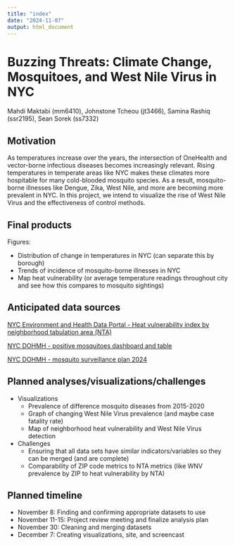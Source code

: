 ```yaml
---
title: "index"
date: "2024-11-07"
output: html_document
---
```


# Buzzing Threats: Climate Change, Mosquitoes, and West Nile Virus in NYC
Mahdi Maktabi (mm6410), Johnstone Tcheou (jt3466), Samina Rashiq (ssr2195), Sean Sorek (ss7332)

## Motivation 

As temperatures increase over the years, the intersection of OneHealth and vector-borne infectious diseases becomes increasingly relevant. Rising temperatures in temperate areas like NYC makes these climates more hospitable for many cold-blooded mosquito species. As a result, mosquito-borne illnesses like Dengue, Zika, West Nile, and more are becoming more prevalent in NYC. In this project, we intend to visualize the rise of West Nile Virus and the effectiveness of control methods.

## Final products

Figures:

* Distribution of change in temperatures in NYC (can separate this by borough)
* Trends of incidence of mosquito-borne illnesses in NYC
* Map heat vulnerability (or average temperature readings throughout city and see how this compares to mosquito sightings)

## Anticipated data sources

[NYC Environment and Health Data Portal - Heat vulnerability index by neighborhood tabulation area (NTA)](https://a816-dohbesp.nyc.gov/IndicatorPublic/data-explorer/climate/?id=2411#display=summary)

[NYC DOHMH - positive mosquitoes dashboard and table](https://www.nyc.gov/site/doh/health/health-topics/west-nile-virus-activity.page)

[NYC DOHMH - mosquito surveillance plan 2024](https://www.nyc.gov/assets/doh/downloads/pdf/wnv/2024/wnvplan2024.pdf)

## Planned analyses/visualizations/challenges

* Visualizations 
  * Prevalence of difference mosquito diseases from 2015-2020
  * Graph of changing West Nile Virus prevalence (and maybe case fatality rate)
  * Map of neighborhood heat vulnerability and West Nile Virus detection 
* Challenges
  * Ensuring that all data sets have similar indicators/variables so they can be merged (and are complete)
  * Comparability of ZIP code metrics to NTA metrics (like WNV prevalence by ZIP to heat vulnerability by NTA)

## Planned timeline 

* November 8: Finding and confirming appropriate datasets to use
* November 11-15: Project review meeting and finalize analysis plan
* November 30: Cleaning and merging datasets
* December 7: Creating visualizations, site, and screencast 

